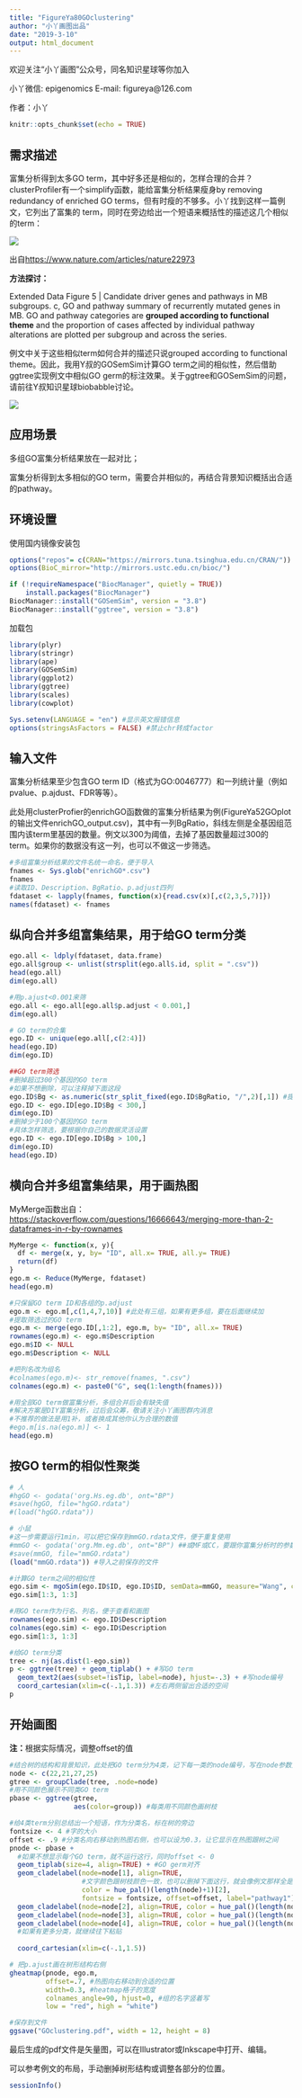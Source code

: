 ```yaml
---
title: "FigureYa80GOclustering"
author: "小丫画图出品"
date: "2019-3-10"
output: html_document
---
```

欢迎关注“小丫画图”公众号，同名知识星球等你加入

小丫微信: epigenomics  E-mail: figureya@126.com

作者：小丫

```r
knitr::opts_chunk$set(echo = TRUE)
```

## 需求描述

富集分析得到太多GO term，其中好多还是相似的，怎样合理的合并？clusterProfiler有一个simplify函数，能给富集分析结果瘦身by removing redundancy of enriched GO terms，但有时瘦的不够多。小丫找到这样一篇例文，它列出了富集的 term，同时在旁边给出一个短语来概括性的描述这几个相似的term：

![](example.png)

出自<https://www.nature.com/articles/nature22973>

**方法探讨：**

Extended Data Figure 5 | Candidate driver genes and pathways in MB subgroups. c, GO and pathway summary of recurrently mutated genes in MB. GO and pathway categories are **grouped according to functional theme** and the proportion of cases affected by individual pathway alterations are plotted per subgroup and across the series.

例文中关于这些相似term如何合并的描述只说grouped according to functional theme。因此，我用Y叔的GOSemSim计算GO term之间的相似性，然后借助ggtree实现例文中相似GO germ的标注效果。关于ggtree和GOSemSim的问题，请前往Y叔知识星球biobabble讨论。

![](method.png)

## 应用场景

多组GO富集分析结果放在一起对比；

富集分析得到太多相似的GO term，需要合并相似的，再结合背景知识概括出合适的pathway。

## 环境设置

使用国内镜像安装包

```r
options("repos"= c(CRAN="https://mirrors.tuna.tsinghua.edu.cn/CRAN/"))
options(BioC_mirror="http://mirrors.ustc.edu.cn/bioc/")

if (!requireNamespace("BiocManager", quietly = TRUE))
    install.packages("BiocManager")
BiocManager::install("GOSemSim", version = "3.8")
BiocManager::install("ggtree", version = "3.8")
```

加载包

```r
library(plyr)
library(stringr)
library(ape)
library(GOSemSim)
library(ggplot2)
library(ggtree)
library(scales)
library(cowplot)

Sys.setenv(LANGUAGE = "en") #显示英文报错信息
options(stringsAsFactors = FALSE) #禁止chr转成factor
```

## 输入文件

富集分析结果至少包含GO term ID（格式为GO:0046777）和一列统计量（例如pvalue、p.ajdust、FDR等等）。

此处用clusterProfier的enrichGO函数做的富集分析结果为例(FigureYa52GOplot的输出文件enrichGO_output.csv)，其中有一列BgRatio，斜线左侧是全基因组范围内该term里基因的数量。例文以300为阈值，去掉了基因数量超过300的term。如果你的数据没有这一列，也可以不做这一步筛选。

```r
#多组富集分析结果的文件名统一命名，便于导入
fnames <- Sys.glob("enrichGO*.csv")
fnames
#读取ID、Description、BgRatio、p.adjust四列
fdataset <- lapply(fnames, function(x){read.csv(x)[,c(2,3,5,7)]})
names(fdataset) <- fnames
```

## 纵向合并多组富集结果，用于给GO term分类

```r
ego.all <- ldply(fdataset, data.frame)
ego.all$group <- unlist(strsplit(ego.all$.id, split = ".csv"))
head(ego.all)
dim(ego.all)

#用p.ajust<0.001来筛
ego.all <- ego.all[ego.all$p.adjust < 0.001,] 
dim(ego.all)

# GO term的合集
ego.ID <- unique(ego.all[,c(2:4)])
head(ego.ID)
dim(ego.ID)

##GO term筛选
#删掉超过300个基因的GO term
#如果不想删除，可以注释掉下面这段
ego.ID$Bg <- as.numeric(str_split_fixed(ego.ID$BgRatio, "/",2)[,1]) #提取GO term包含的基因数量
ego.ID <- ego.ID[ego.ID$Bg < 300,] 
dim(ego.ID)
#删掉少于100个基因的GO term
#具体怎样筛选，要根据你自己的数据灵活设置
ego.ID <- ego.ID[ego.ID$Bg > 100,] 
dim(ego.ID)
head(ego.ID)
```

## 横向合并多组富集结果，用于画热图

MyMerge函数出自：<https://stackoverflow.com/questions/16666643/merging-more-than-2-dataframes-in-r-by-rownames>

```r
MyMerge <- function(x, y){
  df <- merge(x, y, by= "ID", all.x= TRUE, all.y= TRUE)
  return(df)
}
ego.m <- Reduce(MyMerge, fdataset)
head(ego.m)

#只保留GO term ID和各组的p.adjust
ego.m <- ego.m[,c(1,4,7,10)] #此处有三组，如果有更多组，要在后面继续加
#提取筛选过的GO term
ego.m <- merge(ego.ID[,1:2], ego.m, by= "ID", all.x= TRUE)
rownames(ego.m) <- ego.m$Description
ego.m$ID <- NULL
ego.m$Description <- NULL

#把列名改为组名
#colnames(ego.m)<- str_remove(fnames, ".csv")
colnames(ego.m) <- paste0("G", seq(1:length(fnames)))

#用全部GO term做富集分析，多组合并后会有缺失值
#解决方案是DIY富集分析，过后会众筹，敬请关注小丫画图群内消息
#不推荐的做法是用1补，或者换成其他你认为合理的数值
#ego.m[is.na(ego.m)] <- 1 
head(ego.m)
```

## 按GO term的相似性聚类

```r
# 人
#hgGO <- godata('org.Hs.eg.db', ont="BP")
#save(hgGO, file="hgGO.rdata")
#(load("hgGO.rdata"))

# 小鼠
#这一步需要运行1min，可以把它保存到mmGO.rdata文件，便于重复使用
#mmGO <- godata('org.Mm.eg.db', ont="BP") ##或MF或CC，要跟你富集分析时的参数一致
#save(mmGO, file="mmGO.rdata")
(load("mmGO.rdata")) #导入之前保存的文件

#计算GO term之间的相似性
ego.sim <- mgoSim(ego.ID$ID, ego.ID$ID, semData=mmGO, measure="Wang", combine=NULL)
ego.sim[1:3, 1:3]

#用GO term作为行名、列名，便于查看和画图
rownames(ego.sim) <- ego.ID$Description
colnames(ego.sim) <- ego.ID$Description
ego.sim[1:3, 1:3]

#给GO term分类
tree <- nj(as.dist(1-ego.sim))
p <- ggtree(tree) + geom_tiplab() + #写GO term
  geom_text2(aes(subset=!isTip, label=node), hjust=-.3) + #写node编号
  coord_cartesian(xlim=c(-.1,1.3)) #左右两侧留出合适的空间
p
```

## 开始画图

**注：**根据实际情况，调整offset的值

```r
#结合树的结构和背景知识，此处把GO term分为4类，记下每一类的node编号，写在node参数里
node <- c(22,21,27,25)
gtree <- groupClade(tree, .node=node)
#用不同颜色展示不同类GO term
pbase <- ggtree(gtree, 
                aes(color=group)) #每类用不同颜色画树枝

#给4类term分别总结出一个短语，作为分类名，标在树的旁边
fontsize <- 4 #字的大小
offset <- .9 #分类名向右移动到热图右侧，也可以设为0.3，让它显示在热图跟树之间
pnode <- pbase + 
  #如果不想显示每个GO term，就不运行这行，同时offset <- 0
  geom_tiplab(size=4, align=TRUE) + #GO germ对齐
  geom_cladelabel(node=node[1], align=TRUE, 
                  #文字颜色跟树枝颜色一致，也可以删掉下面这行，就会像例文那样全是黑色 
                  color = hue_pal()(length(node)+1)[2], 
                  fontsize = fontsize, offset=offset, label="pathway1") +
  geom_cladelabel(node=node[2], align=TRUE, color = hue_pal()(length(node)+1)[3], fontsize = fontsize, offset=offset, label="pathway2") +
  geom_cladelabel(node=node[3], align=TRUE, color = hue_pal()(length(node)+1)[4], fontsize = fontsize, offset=offset, label="pathway3") +
  geom_cladelabel(node=node[4], align=TRUE, color = hue_pal()(length(node)+1)[5], fontsize = fontsize, offset=offset, label="pathway4") +
  #如果有更多分类，就继续往下粘贴
  
  coord_cartesian(xlim=c(-.1,1.5)) 

# 把p.ajust画在树形结构右侧
gheatmap(pnode, ego.m, 
         offset=.7, #热图向右移动到合适的位置
         width=0.3, #heatmap格子的宽度
         colnames_angle=90, hjust=0, #组的名字竖着写
         low = "red", high = "white") 

#保存到文件
ggsave("GOclustering.pdf", width = 12, height = 8)
```

最后生成的pdf文件是矢量图，可以在Illustrator或Inkscape中打开、编辑。

可以参考例文的布局，手动删掉树形结构或调整各部分的位置。

```r
sessionInfo()
```